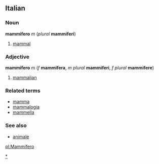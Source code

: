 ==Italian==
[[Category:it:Mammals|*]]

===Noun===
'''mammifero''' ''m'' (''plural'' '''mammiferi''')

# [[mammal]]

===Adjective===
'''mammifero''' ''m'' (''f'' '''mammifera''', ''m plural'' '''mammiferi''', ''f plural'' '''mammifere''')

# [[mammalian]]

===Related terms===
*[[mamma]]
*[[mammalogia]]
*[[mammella]]

===See also===
*[[animale]]

[[pl:Mammifero]]